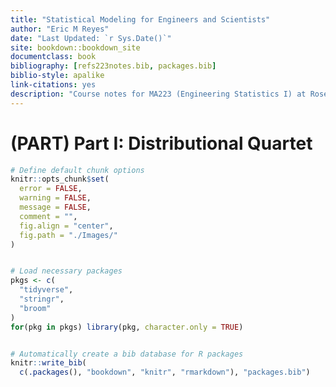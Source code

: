 ```yaml
---
title: "Statistical Modeling for Engineers and Scientists"
author: "Eric M Reyes"
date: "Last Updated: `r Sys.Date()`"
site: bookdown::bookdown_site
documentclass: book
bibliography: [refs223notes.bib, packages.bib]
biblio-style: apalike
link-citations: yes
description: "Course notes for MA223 (Engineering Statistics I) at Rose-Hulman Institute of Technology."
---
```


# (PART) Part I: Distributional Quartet {-}

```r
# Define default chunk options
knitr::opts_chunk$set(
  error = FALSE,
  warning = FALSE,
  message = FALSE,
  comment = "",
  fig.align = "center",
  fig.path = "./Images/"
)


# Load necessary packages
pkgs <- c(
  "tidyverse",
  "stringr",
  "broom"
)
for(pkg in pkgs) library(pkg, character.only = TRUE)


# Automatically create a bib database for R packages
knitr::write_bib(
  c(.packages(), "bookdown", "knitr", "rmarkdown"), "packages.bib")
```
